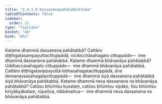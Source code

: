 ```yaml
---
title: "2.4.1.8 Dassanenapahātabbattika"
tableOfContents: false
sidebar:
  order: 21
type: "tipitaka"
basket: "ab"
book: "dhs"
---
```



<DynamicBreadcrumb />

<Division number="1405" book="dhs" bookNo="29" page="269">

<Paragraph number="2111" book="dhs">
Katame dhammā dassanena pahātabbā? Cattāro diṭṭhigatasampayuttacittuppādā, vicikicchāsahagato cittuppādo—  ime dhammā dassanena pahātabbā.
</Paragraph>

</Division>
<Division number="1406" book="dhs" bookNo="29" page="269">

<Paragraph number="2112" book="dhs">
Katame dhammā bhāvanāya pahātabbā? Uddhaccasahagato cittuppādo—  ime dhammā bhāvanāya pahātabbā. Cattāro diṭṭhigatavippayuttā lobhasahagatacittuppādā, dve domanassasahagatacittuppādā—  ime dhammā siyā dassanena pahātabbā siyā bhāvanāya pahātabbā.
</Paragraph>

</Division>
<Division number="1407" book="dhs" bookNo="29" page="269">

<Paragraph number="2113" book="dhs">
Katame dhammā neva dassanena na bhāvanāya pahātabbā? Catūsu bhūmīsu kusalaṃ, catūsu bhūmīsu vipāko, tīsu bhūmīsu kiriyābyākataṃ, rūpañca, nibbānañca—  ime dhammā neva dassanena na bhāvanāya pahātabbā.
</Paragraph>
</Division>